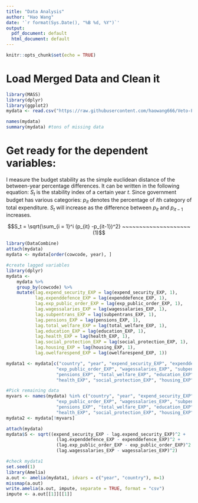 ```yaml
---
title: "Data Analysis"
author: "Hao Wang"
date: '`r format(Sys.Date(), "%B %d, %Y")`'
output:
  pdf_document: default
  html_document: default
---
```


```r
knitr::opts_chunk$set(echo = TRUE)
```

# Load Merged Data and Clean it

```r
library(MASS)
library(dplyr)
library(ggplot2)
mydata <- read.csv("https://raw.githubusercontent.com/haowang666/Veto-Fiscal/master/vdem-merge.csv?token=AX7YEY61G5zquz7jnDfL0Sl5k-3Bw8upks5Y9BGxwA%3D%3D")

```


```r
names(mydata)
summary(mydata) #tons of missing data
```


# Get ready for the dependent variables:

I measure the budget stability as the simple euclidean distance of the between-year percentage differences. It can be written in the following equation: $S_t$ is the stability index of a certain year $t$. Since government budget has various categories: $p_{it}$ denotes the percentage of $i$th category of total expenditure. $S_t$ will increase as the difference between $p_{it}$ and $p_{it-1}$ increases. 

$$S_t = \sqrt{\sum_{i = 1}^i (p_{it} -p_{it-1})^2} ~~~~~~~~~~~~~~~~~~~~ (1)$$ 

```r
library(DataCombine)
attach(mydata)
mydata <- mydata[order(cowcode, year), ]

#create lagged variables
library(dplyr)
mydata <- 
    mydata %>%
    group_by(cowcode) %>%
    mutate(lag.expend_security_EXP = lag(expend_security_EXP, 1), 
           lag.expenddefence_EXP = lag(expenddefence_EXP, 1),
           lag.exp_public_order_EXP = lag(exp_public_order_EXP, 1), 
           lag.wagessalaries_EXP = lag(wagessalaries_EXP, 1), 
           lag.subpentrans_EXP = lag(subpentrans_EXP, 1),
           lag.pensions_EXP = lag(pensions_EXP, 1), 
           lag.total_welfare_EXP = lag(total_welfare_EXP, 1), 
           lag.education_EXP = lag(education_EXP, 1), 
           lag.health_EXP = lag(health_EXP, 1),
           lag.social_protection_EXP = lag(social_protection_EXP, 1),
           lag.housing_EXP = lag(housing_EXP, 1), 
           lag.owelfarespend_EXP = lag(owelfarespend_EXP, 1))

mydata1 <- mydata[c("country", "year", "expend_security_EXP", "expenddefence_EXP",
                   "exp_public_order_EXP", "wagessalaries_EXP", "subpentrans_EXP",
                   "pensions_EXP", "total_welfare_EXP", "education_EXP", 
                   "health_EXP", "social_protection_EXP", "housing_EXP", "owelfarespend_EXP")]

#Pick remaining data
myvars <- names(mydata) %in% c("country", "year", "expend_security_EXP", "expenddefence_EXP",
                   "exp_public_order_EXP", "wagessalaries_EXP", "subpentrans_EXP",
                   "pensions_EXP", "total_welfare_EXP", "education_EXP", 
                   "health_EXP", "social_protection_EXP", "housing_EXP", "owelfarespend_EXP")
mydata2 <- mydata[!myvars]

attach(mydata)
mydata$S <- sqrt((expend_security_EXP - lag.expend_security_EXP)^2 +
                   (lag.expenddefence_EXP - expenddefence_EXP)^2 +
                   (lag.exp_public_order_EXP - exp_public_order_EXP)^2 +
                   (lag.wagessalaries_EXP - wagessalaries_EXP)^2)

#check mydata1
set.seed(1)
library(Amelia)
a.out <- amelia(mydata1, idvars = c("year", "country"), m=1)
missmap(a.out)
write.amelia(a.out, impute, separate = TRUE, format = "csv")
impute <- a.out[[1]][[1]]
```

